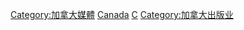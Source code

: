 {{Commonscat|Newspapers of Canada}}

[[Category:加拿大媒體|Category:加拿大媒體]]
[[Category:各國報紙|Canada]]
[[Category:北美洲報紙|C]]
[[Category:加拿大出版业|Category:加拿大出版业]]